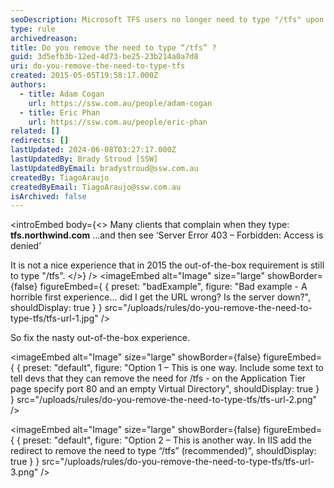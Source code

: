 ```yaml
---
seoDescription: Microsoft TFS users no longer need to type "/tfs" upon login, streamlining their experience.
type: rule
archivedreason:
title: Do you remove the need to type “/tfs” ?
guid: 3d5efb3b-12ed-4d73-be25-23b214a0a7d8
uri: do-you-remove-the-need-to-type-tfs
created: 2015-05-05T19:58:17.000Z
authors:
  - title: Adam Cogan
    url: https://ssw.com.au/people/adam-cogan
  - title: Eric Phan
    url: https://ssw.com.au/people/eric-phan
related: []
redirects: []
lastUpdated: 2024-06-08T03:27:17.000Z
lastUpdatedBy: Brady Stroud [SSW]
lastUpdatedByEmail: bradystroud@ssw.com.au
createdBy: TiagoAraujo
createdByEmail: TiagoAraujo@ssw.com.au
isArchived: false
---
```


<introEmbed
  body={<>
Many clients that complain when they type: **tfs.northwind.com**
...and then see ‘Server Error 403 – Forbidden: Access is denied’

It is not a nice experience that in 2015 the out-of-the-box requirement is still to type "/tfs".
  </>}
/>
<imageEmbed
  alt="Image"
  size="large"
  showBorder={false}
  figureEmbed={ {
    preset: "badExample",
    figure: "Bad example - A horrible first experience... did I get the URL wrong? Is the server down?",
    shouldDisplay: true
  } }
  src="/uploads/rules/do-you-remove-the-need-to-type-tfs/tfs-url-1.jpg"
/>

So fix the nasty out-of-the-box experience.


<imageEmbed
  alt="Image"
  size="large"
  showBorder={false}
  figureEmbed={ {
    preset: "default",
    figure: "Option 1 – This is one way. Include some text to tell devs that they can remove the need for /tfs - on the Application Tier page specify port 80 and an empty Virtual Directory",
    shouldDisplay: true
  } }
  src="/uploads/rules/do-you-remove-the-need-to-type-tfs/tfs-url-2.png"
/>


<imageEmbed
  alt="Image"
  size="large"
  showBorder={false}
  figureEmbed={ {
    preset: "default",
    figure: "Option 2 – This is another way. In IIS add the redirect to remove the need to type “/tfs” (recommended)",
    shouldDisplay: true
  } }
  src="/uploads/rules/do-you-remove-the-need-to-type-tfs/tfs-url-3.png"
/>
